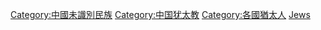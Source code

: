 [[Category:中國未識別民族|Category:中國未識別民族]]
[[Category:中国犹太教|Category:中国犹太教]]
[[Category:各國猶太人|Category:各國猶太人]]
[[Category:各族群中國人|Jews]]